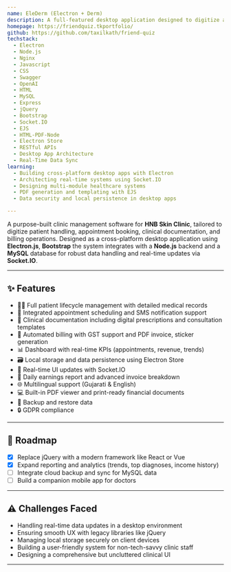 ```yaml
---
name: EleDerm (Electron + Derm)
description: A full-featured desktop application designed to digitize and streamline clinic operations for dermatology practices.
homepage: https://friendquiz.tkportfolio/
github: https://github.com/taxilkath/friend-quiz
techstack:
  - Electron
  - Node.js
  - Nginx
  - Javascript
  - CSS
  - Swagger
  - OpenAI
  - HTML
  - MySQL
  - Express
  - jQuery
  - Bootstrap
  - Socket.IO
  - EJS
  - HTML-PDF-Node
  - Electron Store
  - RESTful APIs
  - Desktop App Architecture
  - Real-Time Data Sync
learning:
  - Building cross-platform desktop apps with Electron
  - Architecting real-time systems using Socket.IO
  - Designing multi-module healthcare systems
  - PDF generation and templating with EJS
  - Data security and local persistence in desktop apps

---
```


A purpose-built clinic management software for **HNB Skin Clinic**, tailored to digitize patient handling, appointment booking, clinical documentation, and billing operations. Designed as a cross-platform desktop application using **Electron.js**, **Bootstrap** the system integrates with a **Node.js** backend and a **MySQL** database for robust data handling and real-time updates via **Socket.IO**.


---

## ✨ Features

- 🧑‍⚕️ Full patient lifecycle management with detailed medical records
- 📆 Integrated appointment scheduling and SMS notification support
- 📝 Clinical documentation including digital prescriptions and consultation templates
- 💸 Automated billing with GST support and PDF invoice, sticker generation
- 📊 Dashboard with real-time KPIs (appointments, revenue, trends)
- 🗃️ Local storage and data persistence using Electron Store
- 📡 Real-time UI updates with Socket.IO
- 🧾 Daily earnings report and advanced invoice breakdown
- 🌐 Multilingual support (Gujarati & English)
- 💻 Built-in PDF viewer and print-ready financial documents
- 💾 Backup and restore data
- 🔒 GDPR compliance 


---

## 🚧 Roadmap

- [x] Replace jQuery with a modern framework like React or Vue
- [x] Expand reporting and analytics (trends, top diagnoses, income history)
- [ ] Integrate cloud backup and sync for MySQL data
- [ ] Build a companion mobile app for doctors

---

## ⚠️ Challenges Faced

- Handling real-time data updates in a desktop environment
- Ensuring smooth UX with legacy libraries like jQuery
- Managing local storage securely on client devices
- Building a user-friendly system for non-tech-savvy clinic staff
- Designing a comprehensive but uncluttered clinical UI

---
